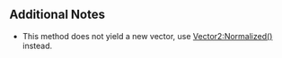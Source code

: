 {{Lua/Function |
  prototype = Vector2:Normalize() |
  description = Normalizes the vector in place.
}}

==Additional Notes==
*This method does not yield a new vector, use [[Lua/Shared/Vector2/Functions/Normalized|Vector2:Normalized()]] instead.